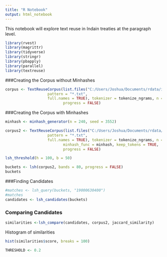 ```yaml
---
title: "R Notebook"
output: html_notebook
---
```


This notebook will explore text reuse in Indain treaties at the paragraph level. 
```r
library(rvest)
library(magrittr)
library(tidyverse)
library(stringr)
library(pbapply)
library(parallel)
library(textreuse)

```

###Creating the Corpus without Minhashes
```r
corpus <- TextReuseCorpus(list.files("C:/Users/Joshua/Documents/rdata/indian_treaties/treaty-paragraphs", 
                   pattern = "*.txt",
                   full.names = TRUE), tokenizer = tokenize_ngrams, n = 5,
                          progress = FALSE)
```

###Creating the Corpus with Minhashes

```r
minhash <- minhash_generator(n = 240, seed = 3552)

corpus2 <- TextReuseCorpus(list.files("C:/Users/Joshua/Documents/rdata/indian_treaties/treaty-paragraphs", 
                   pattern = "*.txt",
                   full.names = TRUE), tokenizer = tokenize_ngrams, n = 5,
                          minhash_func = minhash, keep_tokens = TRUE,
                          progress = FALSE)


```



```r

lsh_threshold(h = 100, b = 50)

buckets <- lsh(corpus2, bands = 80, progress = FALSE)
buckets
```

###Finding Candidates
```r
#matches <- lsh_query(buckets, "19000630400")
#matches
candidates <- lsh_candidates(buckets)
```

### Comparing Candidates
```r

similarities <-lsh_compare(candidates, corpus2, jaccard_similarity)
```

Histogram of similarities
```r
hist(similarities$score, breaks = 100) 
```
```r
THRESHOLD <- 0.2
```


